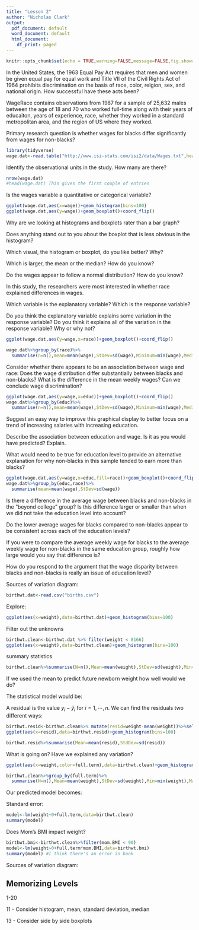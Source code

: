 ```yaml
---
title: "Lesson 2"
author: "Nicholas Clark"
output:
  pdf_document: default
  word_document: default
  html_document:
    df_print: paged
---
```


```r
knitr::opts_chunk$set(echo = TRUE,warning=FALSE,message=FALSE,fig.show="hide")
```

In the United States, the 1963 Equal Pay Act requires that men and women be given equal pay for equal work and Title VII of the Civil Rights Act of 1964 prohibits discrimination on the basis of race, color, relgion, sex, and national origin.  How successful have these acts been?

WageRace contains observations from 1987 for a sample of 25,632 males between the age of 18 and 70 who worked full-time along with their years of educaiton, years of experience, race, whether they worked in a standard metropolitan area, and the region of US where they worked.

Primary research question is whether wages for blacks differ significantly from wages for non-blacks?

```r
library(tidyverse)
wage.dat<-read.table("http://www.isi-stats.com/isi2/data/Wages.txt",header=T)
```

Identify the observational units in the study.  How many are there?

```r
nrow(wage.dat)
#head(wage.dat) This gives the first couple of entries
```

Is the wages variable a quantitative or categorical variable?

\vspace{.5in}

```r
ggplot(wage.dat,aes(x=wage))+geom_histogram(bins=100)
ggplot(wage.dat,aes(y=wage))+geom_boxplot()+coord_flip()
```

Why are we looking at histograms and boxplots rater than a bar graph?

\vspace{.5in}

Does anything stand out to you about the boxplot that is less obvious in the histogram?

\vspace{.5in}

Which visual, the histogram or boxplot, do you like better?  Why?

\vspace{.5in}

Which is larger, the mean or the median?  How do you know?

\vspace{.5in}

Do the wages appear to follow a normal distribution?  How do you know?

\vspace{.5in}

In this study, the researchers were most interested in whether race explained differences in wages.

Which variable is the explanatory variable?  Which is the response variable?

\vspace{.5in}

Do you think the explanatory variable explains some variation in the response variable?  Do you think it explains all of the variation in the response variable?  Why or why not?

\vspace{.5in}
```r
ggplot(wage.dat,aes(y=wage,x=race))+geom_boxplot()+coord_flip()

wage.dat%>%group_by(race)%>%
  summarise(n=n(),mean=mean(wage),StDev=sd(wage),Minimum=min(wage),Median=median(wage),Maximum=max(wage))
```

Consider whether there appears to be an association between wage and race:  Does the wage distribution differ substantially between blacks and non-blacks?  What is the difference in the mean weekly wages?  Can we conclude wage discrimination?

\vspace{.5in}
```r
ggplot(wage.dat,aes(y=wage,x=educ))+geom_boxplot()+coord_flip()
wage.dat%>%group_by(educ)%>%
  summarise(n=n(),mean=mean(wage),StDev=sd(wage),Minimum=min(wage),Median=median(wage),Maximum=max(wage))
```

Suggest an easy way to improve this graphical display to better focus on a trend of increasing salaries with increasing education.

\vspace{.5in}

Describe the association between education and wage.  Is it as you would have predicted?  Explain.

\vspace{.5in}

What would need to be true for education level to provide an alternative explanation for why non-blacks in this sample tended to earn more than blacks?

```r
ggplot(wage.dat,aes(y=wage,x=educ,fill=race))+geom_boxplot()+coord_flip()
wage.dat%>%group_by(educ,race)%>%
  summarise(mean=mean(wage),StDev=sd(wage))
```

Is there a difference in the average wage between blacks and non-blacks in the "beyond college" group?  Is this difference larger or smaller than when we did not take the education level into account?

\vspace{.5in}

Do the lower average wages for blacks compared to non-blacks appear to be consistent across each of the education levels?

\vspace{.5in}

If you were to compare the average weekly wage for blacks to the average weekly wage for non-blacks in the same education group, roughly how large would you say that difference is?

\vspace{.5in}

How do you respond to the argument that the wage disparity between blacks and non-blacks is really an issue of education level?

\vspace{.5in}

Sources of variation diagram:

\vspace{1.in}

```r
birthwt.dat<-read.csv("births.csv")
```

Explore:

```r
ggplot(aes(x=weight),data=birthwt.dat)+geom_histogram(bins=100)
```

Filter out the unknowns

```r
birthwt.clean<-birthwt.dat %>% filter(weight < 8166)
ggplot(aes(x=weight),data=birthwt.clean)+geom_histogram(bins=100)
```

summary statistics
```r
birthwt.clean%>%summarise(N=n(),Mean=mean(weight),StDev=sd(weight),Min=min(weight),Max=max(weight))
```

If we used the mean to predict future newborn weight how well would we do?

\vspace{.5in}

The statistical model would be:

\vspace{.5in}

A residual is the value $y_i - \hat{y}_i$ for $i =1,\cdots,n$.  We can find the residuals two different ways:

```r
birthwt.resid<-birthwt.clean%>% mutate(resid=weight-mean(weight))%>%select(resid)
ggplot(aes(x=resid),data=birthwt.resid)+geom_histogram(bins=100)

birthwt.resid%>%summarise(Mean=mean(resid),StdDev=sd(resid))
```

What is going on?  Have we explained any variation?

\vspace{.5in}

```r
ggplot(aes(x=weight,color=full.term),data=birthwt.clean)+geom_histogram(fill="white", alpha=0.5, position="identity")

birthwt.clean%>%group_by(full.term)%>%
  summarise(N=n(),Mean=mean(weight),StDev=sd(weight),Min=min(weight),Max=max(weight))
```


Our predicted model becomes:

\vspace{.5in}

Standard error:
```r

model<-lm(weight~0+full.term,data=birthwt.clean)
summary(model)
```

Does Mom's BMI impact weight?

```r
birthwt.bmi<-birthwt.clean%>%filter(mom.BMI < 90)
model<-lm(weight~0+full.term*mom.BMI,data=birthwt.bmi)
summary(model) #I think there's an error in book

```

Sources of variation diagram:

\vspace{2.in}

## Memorizing Levels

1-20

11 - Consider histogram, mean, standard deviation, median

13 - Consider side by side boxplots
